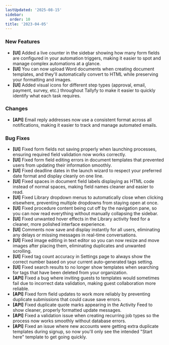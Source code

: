 ```yaml
---
lastUpdated: '2025-08-15'
sidebar:
  order: 10
title: '2023-04-05'
---
```


### New Features

- **[UI]** Added a live counter in the sidebar showing how many form fields are configured in your automation triggers, making it easier to spot and manage complex automations at a glance.
- **[UI]** You can now upload Word documents when creating document templates, and they'll automatically convert to HTML while preserving your formatting and images.
- **[UI]** Added visual icons for different step types (approval, email, payment, survey, etc.) throughout Tallyfy to make it easier to quickly identify what each task requires.

### Changes

- **[API]** Email reply addresses now use a consistent format across all notifications, making it easier to track and manage automated emails.

### Bug Fixes

- **[UI]** Fixed form fields not saving properly when launching processes, ensuring required field validation now works correctly.
- **[UI]** Fixed form field editing errors in document templates that prevented users from updating their information smoothly.
- **[UI]** Fixed deadline dates in the launch wizard to respect your preferred date format and display cleanly on one line.
- **[UI]** Fixed spaces in document field labels displaying as HTML code instead of normal spaces, making field names cleaner and easier to read.
- **[UI]** Fixed Library dropdown menus to automatically close when clicking elsewhere, preventing multiple dropdowns from staying open at once.
- **[UI]** Fixed procedure content being cut off by the navigation pane, so you can now read everything without manually collapsing the sidebar.
- **[UI]** Fixed unwanted hover effects in the Library activity feed for a cleaner, more polished interface experience.
- **[UI]** Comments now save and display instantly for all users, eliminating any delays or missing messages in real-time conversations.
- **[UI]** Fixed image editing in text editor so you can now resize and move images after placing them, eliminating duplicates and unwanted scrolling.
- **[UI]** Fixed tag count accuracy in Settings page to always show the correct number based on your current auto-generated tags setting.
- **[UI]** Fixed search results to no longer show templates when searching for tags that have been deleted from your organization.
- **[API]** Fixed a bug where inviting guests to templates would sometimes fail due to incorrect data validation, making guest collaboration more reliable.
- **[API]** Fixed form field updates to work more reliably by preventing duplicate submissions that could cause save errors.
- **[API]** Fixed duplicate quote marks appearing in the Activity Feed to show cleaner, properly formatted update messages.
- **[API]** Fixed a validation issue when creating recurring job types so the process now works smoothly without database errors.
- **[API]** Fixed an issue where new accounts were getting extra duplicate templates during signup, so now you'll only see the intended "Start here" template to get going quickly.